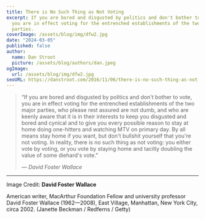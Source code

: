 ```yaml
---
title: There is No Such Thing as Not Voting
excerpt: If you are bored and disgusted by politics and don't bother to vote,
  you are in effect voting for the entrenched establishments of the two major
  parties.
coverImage: /assets/blog/img/dfw2.jpg
date: "2024-03-05"
published: false
author:
  name: Dan Stroot
  picture: /assets/blog/authors/dan.jpeg
ogImage:
  url: /assets/blog/img/dfw2.jpg
seoURL: https://danstroot.com/2016/11/06/there-is-no-such-thing-as-not-voting/
---
```


> “If you are bored and disgusted by politics and don't bother to vote, you are in effect voting for the entrenched establishments of the two major parties, who please rest assured are not dumb, and who are keenly aware that it is in their interests to keep you disgusted and bored and cynical and to give you every possible reason to stay at home doing one-hitters and watching MTV on primary day. By all means stay home if you want, but don't bullshit yourself that you're not voting. In reality, there is no such thing as not voting: you either vote by voting, or you vote by staying home and tacitly doubling the value of some diehard's vote.”
>
> <cite>&mdash; David Foster Wallace</cite>

---

Image Credit: **David Foster Wallace**

<span className="text-sm">
  American writer, MacArthur Foundation Fellow and university professor David
  Foster Wallace (1962&mdash;2008), East Village, Manhattan, New York City,
  circa 2002. (Janette Beckman / Redferns / Getty)
</span>
